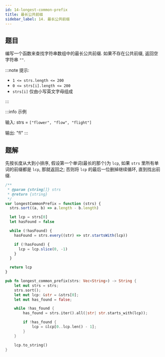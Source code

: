 ```yaml
---
id: 14-longest-common-prefix
title: 最长公共前缀
sidebar_label: 14. 最长公共前缀
---
```


## 题目

编写一个函数来查找字符串数组中的最长公共前缀. 如果不存在公共前缀, 返回空字符串 `""`.

:::note 提示:

- `1 <= strs.length <= 200`
- `0 <= strs[i].length <= 200`
- `strs[i]` 仅由小写英文字母组成

:::

:::info 示例

输入: strs = `["flower", "flow", "flight"]`

输出: "fl"
:::

## 题解

先按长度从大到小排序, 假设第一个单词(最长的那个)为 `lcp`, 如果 `strs` 里所有单词的前缀都是 `lcp`, 那就返回之; 否则将 `lcp` 的最后一位删掉继续循环, 直到找出前缀.


<Tabs>
  <TabItem value="JavaScript" label="JavaScript" default>

```ts
/**
 * @param {string[]} strs
 * @return {string}
 */
var longestCommonPrefix = function (strs) {
  strs.sort((a, b) => a.length - b.length)

  let lcp = strs[0]
  let hasFound = false

  while (!hasFound) {
    hasFound = strs.every((str) => str.startsWith(lcp))

    if (!hasFound) {
      lcp = lcp.slice(0, -1)
    }
  }

  return lcp
}
```

</TabItem>
<TabItem value="Rust" label="Rust">

```rust
pub fn longest_common_prefix(strs: Vec<String>) -> String {
    let mut strs = strs;
    strs.sort();
    let mut lcp: &str = &strs[0];
    let mut has_found = false;

    while !has_found {
        has_found = strs.iter().all(|str| str.starts_with(lcp));

        if !has_found {
            lcp = &lcp[0..lcp.len() - 1];
        }
    }

    lcp.to_string()
}
```

</TabItem>
</Tabs>
